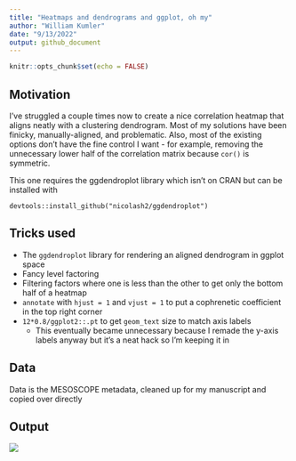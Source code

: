 ```yaml
---
title: "Heatmaps and dendrograms and ggplot, oh my"
author: "William Kumler"
date: "9/13/2022"
output: github_document
---
```


```r
knitr::opts_chunk$set(echo = FALSE)
```

## Motivation

I've struggled a couple times now to create a nice correlation heatmap that
aligns neatly with a clustering dendrogram. Most of my solutions have been
finicky, manually-aligned, and problematic. Also, most of the existing options
don't have the fine control I want - for example, removing the unnecessary 
lower half of the correlation matrix because `cor()` is symmetric.

This one requires the ggdendroplot library which isn't on CRAN but can be
installed with 

```
devtools::install_github("nicolash2/ggdendroplot")
```

## Tricks used

  - The `ggdendroplot` library for rendering an aligned dendrogram in ggplot space
  - Fancy level factoring
  - Filtering factors where one is less than the other to get only the bottom
  half of a heatmap
  - `annotate` with `hjust = 1` and `vjust = 1` to put a cophrenetic coefficient
  in the top right corner
  - `12*0.8/ggplot2::.pt` to get `geom_text` size to match axis labels
    - This eventually became unnecessary because I remade the y-axis labels 
    anyway but it's a neat hack so I'm keeping it in

## Data

Data is the MESOSCOPE metadata, cleaned up for my manuscript and copied over 
directly

## Output

![](ggdendro_heatmap.png)
